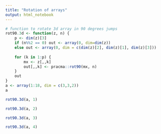 ```yaml
---
title: "Rotation of arrays"
output: html_notebook
---
```



```r
# function to rotate 3d array in 90 degrees jumps
rot90.3d <- function(z, n) {
    p <- dim(z)[3]
    if (n%%2 == 0) out <- array(0, dim=dim(z))
    else out <- array(0, dim = c(dim(z)[2], dim(z)[1], dim(z)[3]))
    
    for (k in 1:p) {
        mx <- z[,,k]
        out[,,k] <- pracma::rot90(mx, n)
    }
    out
}
a <- array(1:18, dim = c(3,3,2))
a
```
```r
rot90.3d(a, 1)
```

```r
rot90.3d(a, 2)
```

```r
rot90.3d(a, 3)
```


```r
rot90.3d(a, 4)
```